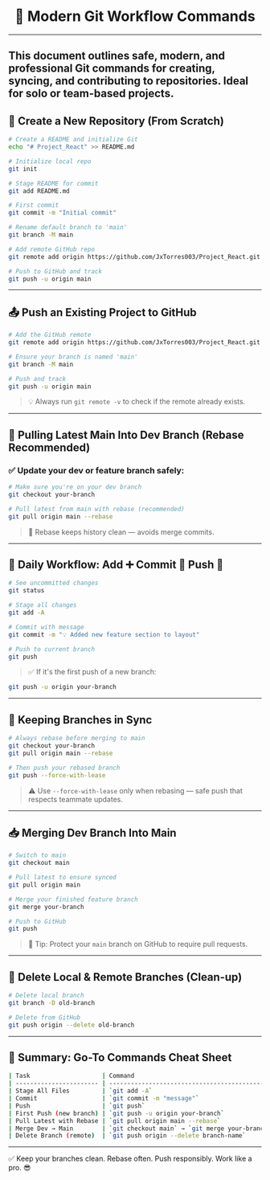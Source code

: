 # <div align="center">🚀 Modern Git Workflow Commands</div>

---

## This document outlines safe, modern, and professional Git commands for creating, syncing, and contributing to repositories. Ideal for solo or team-based projects.

## 📌 Create a New Repository (From Scratch)

```bash
# Create a README and initialize Git
echo "# Project_React" >> README.md

# Initialize local repo
git init

# Stage README for commit
git add README.md

# First commit
git commit -m "Initial commit"

# Rename default branch to 'main'
git branch -M main

# Add remote GitHub repo
git remote add origin https://github.com/JxTorres003/Project_React.git

# Push to GitHub and track
git push -u origin main
```

---

## 📤 Push an Existing Project to GitHub

```bash
# Add the GitHub remote
git remote add origin https://github.com/JxTorres003/Project_React.git

# Ensure your branch is named 'main'
git branch -M main

# Push and track
git push -u origin main
```

> 💡 Always run `git remote -v` to check if the remote already exists.

---

## 🧪 Pulling Latest Main Into Dev Branch (Rebase Recommended)

### ✅ Update your dev or feature branch safely:

```bash
# Make sure you're on your dev branch
git checkout your-branch

# Pull latest from main with rebase (recommended)
git pull origin main --rebase
```

> 🔄 Rebase keeps history clean — avoids merge commits.

---

## 🧼 Daily Workflow: Add ➕ Commit 💬 Push 🚀

```bash
# See uncommitted changes
git status

# Stage all changes
git add -A

# Commit with message
git commit -m "💡 Added new feature section to layout"

# Push to current branch
git push
```

> ✅ If it's the first push of a new branch:

```bash
git push -u origin your-branch
```

---

## 🔁 Keeping Branches in Sync

```bash
# Always rebase before merging to main
git checkout your-branch
git pull origin main --rebase
```

```bash
# Then push your rebased branch
git push --force-with-lease
```

> ⚠️ Use `--force-with-lease` only when rebasing — safe push that respects teammate updates.

---

## 📥 Merging Dev Branch Into Main

```bash
# Switch to main
git checkout main

# Pull latest to ensure synced
git pull origin main

# Merge your finished feature branch
git merge your-branch

# Push to GitHub
git push
```

> 🔐 Tip: Protect your `main` branch on GitHub to require pull requests.

---

## 🧹 Delete Local & Remote Branches (Clean-up)

```bash
# Delete local branch
git branch -D old-branch

# Delete from GitHub
git push origin --delete old-branch
```

---

## 🎯 Summary: Go-To Commands Cheat Sheet

```bash
| Task                    | Command                                       |
| ----------------------- | --------------------------------------------- |
| Stage All Files         | `git add -A`                                  |
| Commit                  | `git commit -m "message"`                     |
| Push                    | `git push`                                    |
| First Push (new branch) | `git push -u origin your-branch`              |
| Pull Latest with Rebase | `git pull origin main --rebase`               |
| Merge Dev → Main        | `git checkout main` → `git merge your-branch` |
| Delete Branch (remote)  | `git push origin --delete branch-name`        |
```

---

✅ Keep your branches clean. Rebase often. Push responsibly. Work like a pro. 😎
